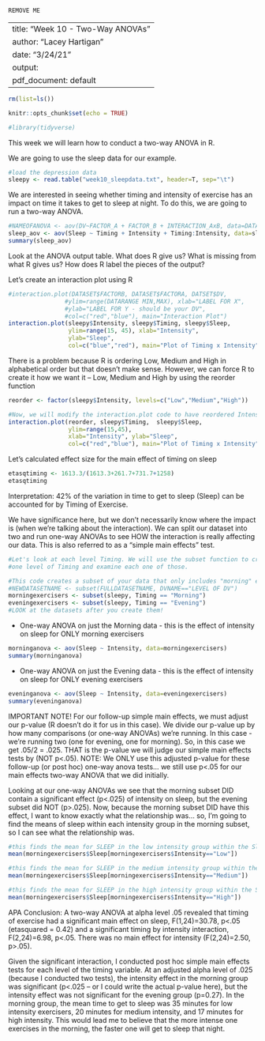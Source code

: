 ```{r}
REMOVE ME
```
---
title: "Week 10 - Two-Way ANOVAs"
author: "Lacey Hartigan"
date: "3/24/21"
output:
  pdf_document: default
---
  
```{r include=FALSE}
rm(list=ls())

knitr::opts_chunk$set(echo = TRUE)

#library(tidyverse)
```

This week we will learn how to conduct a two-way ANOVA in R.

We are going to use the sleep data for our example. 
```{r}
#load the depression data
sleepy <- read.table("week10_sleepdata.txt", header=T, sep="\t")
```

We are interested in seeing whether timing and intensity of exercise has an impact on time it takes to get to sleep at night. To do this, we are going to run a two-way ANOVA. 
```{r}
#NAMEOFANOVA <- aov(DV~FACTOR_A + FACTOR_B + INTERACTION_AxB, data=DATASETNAME)
sleep_aov <- aov(Sleep ~ Timing + Intensity + Timing:Intensity, data=sleepy)
summary(sleep_aov)
```
Look at the ANOVA output table. What does R give us? What is missing from what R gives us? How does R label the pieces of the output? 

Let's create an interaction plot using R
```{r}
#interaction.plot(DATASET$FACTORB, DATASET$FACTORA, DATSET$DV,
                #ylim=range(DATARANGE MIN,MAX), xlab="LABEL FOR X",
                #ylab="LABEL FOR Y - should be your DV",
                #col=c("red","blue"), main="Interaction Plot")
interaction.plot(sleepy$Intensity, sleepy$Timing, sleepy$Sleep,
                 ylim=range(15, 45), xlab="Intensity",
                 ylab="Sleep",
                 col=c("blue","red"), main="Plot of Timing x Intensity")
```

There is a problem because R is ordering Low, Medium and High in alphabetical order but that doesn't make sense. However, we can force R to create it how we want it -- Low, Medium and High by using the reorder function
```{r}
reorder <- factor(sleepy$Intensity, levels=c("Low","Medium","High"))

#Now, we will modify the interaction.plot code to have reordered Intensity in place of where we originally have intensity 
interaction.plot(reorder, sleepy$Timing,  sleepy$Sleep,
                 ylim=range(15,45), 
                 xlab="Intensity", ylab="Sleep",
                 col=c("red","blue"), main="Plot of Timing x Intensity")
```

Let's calculated effect size for the main effect of timing on sleep 
```{r}
etasqtiming <- 1613.3/(1613.3+261.7+731.7+1258) 
etasqtiming 
```

Interpretation: 42% of the variation in time to get to sleep (Sleep) can be accounted for by Timing of Exercise.

We have significance here, but we don't necessarily know where the impact is (when we're talking about the interaction). We can split our dataset into two and run one-way ANOVAs to see HOW the interaction is really affecting our data. This is also referred to as a "simple main effects" test.
```{r}
#Let's look at each level Timing. We will use the subset function to create datasets containing only 
#one level of Timing and examine each one of those. 

#This code creates a subset of your data that only includes "morning" exercisers & one for "evening"
#NEWDATASETNAME <- subset(FULLDATASETNAME, DVNAME=="LEVEL OF DV")
morningexercisers <- subset(sleepy, Timing == "Morning")
eveningexercisers <- subset(sleepy, Timing == "Evening")
#LOOK at the datasets after you create them!
```

* One-way ANOVA on just the Morning data - this is the effect of intensity on sleep for ONLY morning exercisers
```{r}
morninganova <- aov(Sleep ~ Intensity, data=morningexercisers)
summary(morninganova)
```

* One-way ANOVA on just the Evening data - this is the effect of intensity on sleep for ONLY evening exercisers
```{r}
eveninganova <- aov(Sleep ~ Intensity, data=eveningexercisers)
summary(eveninganova)
```
IMPORTANT NOTE! For our follow-up simple main effects, we must adjust our p-value (R doesn't do it for us in 
this case). We divide our p-value up by how many comparisons (or one-way ANOVAs) we're running. In this case - we're running two (one for evening, one for morning). So, in this case we get .05/2 = .025. THAT is the p-value we will judge our simple main effects tests by (NOT p<.05). NOTE: We ONLY use this adjusted p-value for these follow-up (or post hoc) one-way anova tests... we still use p<.05 for our main effects two-way ANOVA that we did initially.

Looking at our one-way ANOVAs we see that the morning subset DID contain a significant effect (p<.025) of intensity
on sleep, but the evening subset did NOT (p>.025). Now, because the morning subset DID have this effect, I want
to know exactly what the relationship was... so, I'm going to find the means of sleep within each intensity group
in the morning subset, so I can see what the relationship was.

```{r}
#this finds the mean for SLEEP in the low intensity group within the SleepMorning data subset
mean(morningexercisers$Sleep[morningexercisers$Intensity=="Low"])

#this finds the mean for SLEEP in the medium intensity group within the SleepMorning data subset
mean(morningexercisers$Sleep[morningexercisers$Intensity=="Medium"])

#this finds the mean for SLEEP in the high intensity group within the SleepMorning data subset
mean(morningexercisers$Sleep[morningexercisers$Intensity=="High"])
```

APA Conclusion:
A two-way ANOVA at alpha level .05 revealed that timing of exercise had a significant main effect on sleep, F(1,24)=30.78, p<.05 (etasquared = 0.42) and a significant timing by intensity interaction, F(2,24)=6.98, p<.05. There was no main effect for intensity (F(2,24)=2.50, p>.05).

Given the significant interaction, I conducted post hoc simple main effects tests for each level of the timing variable. At an adjusted alpha level of .025 (because I conducted two tests), the intensity effect in the morning group was significant (p<.025 -- or I could write the actual p-value here), but the intensity effect was not significant for the evening group (p=0.27). In the morning group, the mean time to get to sleep was 35 minutes for low intensity exercisers, 20 minutes for medium intensity, and 17 minutes for high intensity. This would lead me to believe that the more intense one exercises in the morning, the faster one will get to sleep that night.

